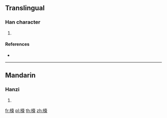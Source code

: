 ==Translingual==

===Han character===
{{Han char|rn=75|rad=木|as=14|sn=18|four=40932|canj=DYRO|ids=⿰木豪}}

# {{defn|Han|sort=木14}}

====References====
* {{Han ref|kx=0558.460|dkj=15744|hdz=21310.040|uh=6ABA|ud=27322|bh=EFE2|bd=61410}}

----

==Mandarin==

===Hanzi===
{{cmn-hanzi|pin=[[gǎo]] ([[gao3]])|wg=kao<sup>3</sup>}}

# {{defn|lang=cmn|sort=木14}}

[[fr:檺]]
[[pl:檺]]
[[th:檺]]
[[zh:檺]]